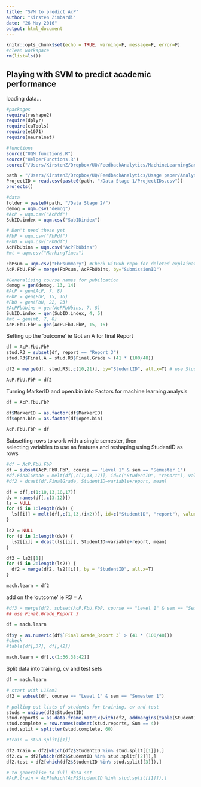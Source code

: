 ```yaml
---
title: "SVM to predict AcP"
author: "Kirsten Zimbardi"
date: "26 May 2016"
output: html_document
---
```


```r
knitr::opts_chunk$set(echo = TRUE, warning=F, message=F, error=F)
#clean workspace
rm(list=ls())
```

## Playing with SVM to predict academic performance

loading data...  
```r
#packages
require(reshape2)
require(dplyr)
require(caTools)
require(e1071)
require(neuralnet)

#functions
source("UQM functions.R")
source("HelperFunctions.R")
source("/Users/KirstenZ/Dropbox/UQ/FeedbackAnalytics/MachineLearningSandbox/HelperFunctionsMachineLearning.R")

path = "/Users/KirstenZ/Dropbox/UQ/FeedbackAnalytics/Usage paper/Analysis"
ProjectID = read.csv(paste0(path, "/Data Stage 1/ProjectIDs.csv"))
projects()

#data
folder = paste0(path, "/Data Stage 2/")
demog = uqm.csv("demog")
#AcP = uqm.csv("AcPdf")
SubID.index = uqm.csv("SubIDindex")

# Don't need these yet
#FbP = uqm.csv("FbPdf")
#FbU = uqm.csv("FbUdf")
AcPFbUbins = uqm.csv("AcPFbUbins")
#mt = uqm.csv("MarkingTimes")

FbPsum = uqm.csv("FbPsummary") #Check GitHub repo for deleted explaination
AcP.FbU.FbP = merge(FbPsum, AcPFbUbins, by="SubmissionID")

#Generalising course names for pubilcation
demog = gen(demog, 13, 14)
#AcP = gen(AcP, 7, 8)
#FbP = gen(FbP, 15, 16)
#FbU = gen(FbU, 22, 23)
#AcPFbUbins = gen(AcPFbUbins, 7, 8)
SubID.index = gen(SubID.index, 4, 5)
#mt = gen(mt, 7, 8)
AcP.FbU.FbP = gen(AcP.FbU.FbP, 15, 16)

```

Setting up the 'outcome' ie Got an A for final Report  
```r
df = AcP.FbU.FbP
stud.R3 = subset(df, report == "Report 3")
stud.R3$Final.A = stud.R3$Final.Grade > (41 * (100/48))

df2 = merge(df, stud.R3[,c(10,21)], by="StudentID", all.x=T) # use StudentID (10) and Final.A (21)

AcP.FbU.FbP = df2

```

Turning MarkerID and open.bin into Factors for machine learning analysis  
```r
df = AcP.FbU.FbP

df$MarkerID = as.factor(df$MarkerID)
df$open.bin = as.factor(df$open.bin)

AcP.FbU.FbP = df
```

Subsetting rows to work with a single semester, then  
selecting variables to use as features and reshaping using StudentID as rows  
```r
#df = AcP.FbU.FbP
df = subset(AcP.FbU.FbP, course == "Level 1" & sem == "Semester 1")
#df.FinalGrade = melt(df[,c(1,13,17)], id=c("StudentID", "report"), value.name="Final.Grade")
#df2 = dcast(df.FinalGrade, StudentID~variable+report, mean)

df = df[,c(1:10,13,18,17)]
dv = names(df[,c(3:12)])
ls = NULL
for (i in 1:length(dv)) {
  ls[[i]] = melt(df[,c(1,13,(i+2))], id=c("StudentID", "report"), value.name=dv[i])
}

ls2 = NULL
for (i in 1:length(dv)) {
  ls2[[i]] = dcast(ls[[i]], StudentID~variable+report, mean)
}

df2 = ls2[[1]]
for (i in 2:length(ls2)) {
  df2 = merge(df2, ls2[[i]], by = "StudentID", all.x=T)
}

mach.learn = df2

```

add on the 'outcome' ie R3 = A  
```r

#df3 = merge(df2, subset(AcP.FbU.FbP, course == "Level 1" & sem == "Semester 1")[,c(1,21)], by="StudentID")
## use Final.Grade_Report 3

df = mach.learn

df$y = as.numeric(df$`Final.Grade_Report 3` > (41 * (100/48)))
#check
#table(df[,37], df[,42])

mach.learn = df[,c(1:36,38:42)]

```

Split data into training, cv and test sets  
```r
df = mach.learn

# start with L1Sem1
df2 = subset(df, course == "Level 1" & sem == "Semester 1")

# pulling out lists of students for training, cv and test
studs = unique(df2$StudentID)
stud.reports = as.data.frame.matrix(with(df2, addmargins(table(StudentID, report),2)))
stud.complete = row.names(subset(stud.reports, Sum == 4))
stud.split = splitter(stud.complete, 60)

#train = stud.split[[1]]

df2.train = df2[which(df2$StudentID %in% stud.split[[1]]),]
df2.cv = df2[which(df2$StudentID %in% stud.split[[2]]),]
df2.test = df2[which(df2$StudentID %in% stud.split[[3]]),]

# to generalise to full data set
#AcP.train = AcP[which(AcP$StudentID %in% stud.split[[1]]),]

```






